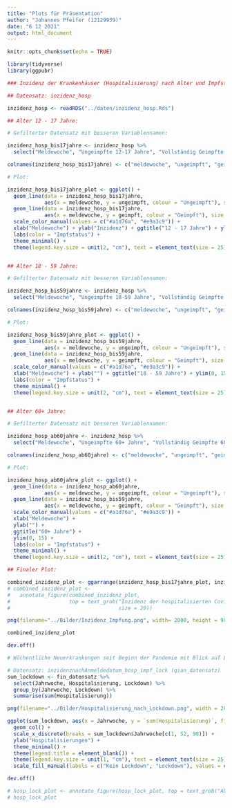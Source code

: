 ```yaml
---
title: "Plots für Präsentation"
author: "Johannes Pfeifer (12129959)"
date: "6 12 2021"
output: html_document
---
```


```r
knitr::opts_chunk$set(echo = TRUE)
```


```r
library(tidyverse)
library(ggpubr)

### Inzidenz der Krankenhäuser (Hospitalisierung) nach Alter und Impfstatus:

## Datensatz: inzidenz_hosp

inzidenz_hosp <- readRDS("../daten/inzidenz_hosp.Rds")

## Alter 12 - 17 Jahre:

# Gefilterter Datensatz mit besseren Variablennamen:

inzidenz_hosp_bis17jahre <- inzidenz_hosp %>%
  select("Meldewoche", "Ungeimpfte 12-17 Jahre", "Vollständig Geimpfte  12-17 Jahre")

colnames(inzidenz_hosp_bis17jahre) <- c("meldewoche", "ungeimpft", "geimpft")

# Plot: 

inzidenz_hosp_bis17jahre_plot <- ggplot() + 
  geom_line(data = inzidenz_hosp_bis17jahre, 
            aes(x = meldewoche, y = ungeimpft, colour = "Ungeimpft"), size = 1.25) + 
  geom_line(data = inzidenz_hosp_bis17jahre, 
            aes(x = meldewoche, y = geimpft, colour = "Geimpft"), size = 1.25) + 
  scale_color_manual(values = c("#a1d76a", "#e9a3c9")) +
  xlab("Meldewoche") + ylab("Inzidenz") + ggtitle("12 - 17 Jahre") + ylim(0, 15) + 
  labs(color = "Impfstatus") + 
  theme_minimal() + 
  theme(legend.key.size = unit(2, "cm"), text = element_text(size = 25))


## Alter 18 - 59 Jahre:

# Gefilterter Datensatz mit besseren Variablennamen:

inzidenz_hosp_bis59jahre <- inzidenz_hosp %>%
  select("Meldewoche", "Ungeimpfte 18-59 Jahre", "Vollständig Geimpfte  18-59 Jahre")

colnames(inzidenz_hosp_bis59jahre) <- c("meldewoche", "ungeimpft", "geimpft")

# Plot: 

inzidenz_hosp_bis59jahre_plot <- ggplot() + 
  geom_line(data = inzidenz_hosp_bis59jahre, 
            aes(x = meldewoche, y = ungeimpft, colour = "Ungeimpft"), size = 1.25) + 
  geom_line(data = inzidenz_hosp_bis59jahre, 
            aes(x = meldewoche, y = geimpft, colour = "Geimpft"), size = 1.25) +
  scale_color_manual(values = c("#a1d76a", "#e9a3c9")) +
  xlab("Meldewoche") + ylab("") + ggtitle("18 - 59 Jahre") + ylim(0, 15) + 
  labs(color = "Impfstatus") + 
  theme_minimal() + 
  theme(legend.key.size = unit(2, "cm"), text = element_text(size = 25))


## Alter 60+ Jahre:

# Gefilterter Datensatz mit besseren Variablennamen:

inzidenz_hosp_ab60jahre <- inzidenz_hosp %>%
  select("Meldewoche", "Ungeimpfte 60+ Jahre", "Vollständig Geimpfte 60+ Jahre")

colnames(inzidenz_hosp_ab60jahre) <- c("meldewoche", "ungeimpft", "geimpft")

# Plot:

inzidenz_hosp_ab60jahre_plot <- ggplot() + 
  geom_line(data = inzidenz_hosp_ab60jahre, 
            aes(x = meldewoche, y = ungeimpft, colour = "Ungeimpft"), size = 1.25) + 
  geom_line(data = inzidenz_hosp_bis59jahre, 
            aes(x = meldewoche, y = geimpft, colour = "Geimpft"), size = 1.25) +
  scale_color_manual(values = c("#a1d76a", "#e9a3c9")) +
  xlab("Meldewoche") + 
  ylab("") +
  ggtitle("60+ Jahre") + 
  ylim(0, 15) + 
  labs(color = "Impfstatus") + 
  theme_minimal() + 
  theme(legend.key.size = unit(2, "cm"), text = element_text(size = 25))

## Finaler Plot:

combined_inzidenz_plot <- ggarrange(inzidenz_hosp_bis17jahre_plot, inzidenz_hosp_bis59jahre_plot, inzidenz_hosp_ab60jahre_plot, common.legend = T, ncol = 3)
# combined_inzidenz_plot <- 
#   annotate_figure(combined_inzidenz_plot, 
#                   top = text_grob("Inzidenz der hospitalisierten Covid-19 Fälle 2021 in Deutschland",
#                                   size = 20))              

png(filename="../Bilder/Inzidenz_Impfung.png", width= 2000, height = 900)

combined_inzidenz_plot

dev.off()
```

```r
# Wöchentliche Neuerkrankungen seit Beginn der Pandemie mit Blick auf Lockdown

# Datensatz: inzidenznachAnmeldedatum_hosp_impf_lock (qian_datensatz)
sum_lockdown <- fin_datensatz %>%
  select(Jahrwoche, Hospitalisierung, Lockdown) %>%
  group_by(Jahrwoche, Lockdown) %>%
  summarise(sum(Hospitalisierung))

png(filename="../Bilder/Hospitalisierung_nach_Lockdown.png", width = 2000, height = 900)

ggplot(sum_lockdown, aes(x = Jahrwoche, y = `sum(Hospitalisierung)`, fill = Lockdown)) + 
  geom_col() + 
  scale_x_discrete(breaks = sum_lockdown$Jahrwoche[c(1, 52, 98)]) + 
  ylab("Hospitalisierungen") +
  theme_minimal() + 
  theme(legend.title = element_blank()) +
  theme(legend.key.size = unit(1, "cm"), text = element_text(size = 25)) + 
  scale_fill_manual(labels = c("Kein Lockdown", "Lockdown"), values = c("#d8b365", "#5ab4ac"))

dev.off()

# hosp_lock_plot <- annotate_figure(hosp_lock_plot, top = text_grob("Absolute Anzahl der Hospitalisierungen seit Beginn der Pandemie", size = 16))
# hosp_lock_plot
```
